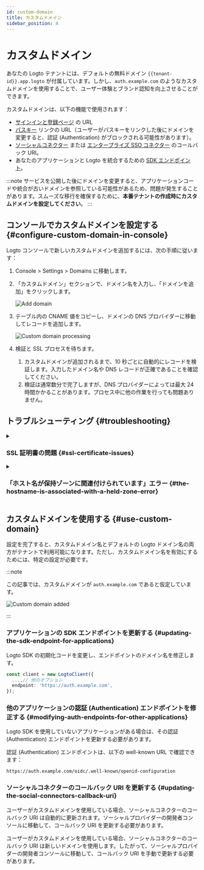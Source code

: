```yaml
---
id: custom-domain
title: カスタムドメイン
sidebar_position: 4
---
```


# カスタムドメイン

あなたの Logto テナントには、デフォルトの無料ドメイン `{{tenant-id}}.app.logto` が付属しています。しかし、`auth.example.com` のようなカスタムドメインを使用することで、ユーザー体験とブランド認知を向上させることができます。

カスタムドメインは、以下の機能で使用されます：

- [サインインと登録ページ](/end-user-flows/sign-up-and-sign-in) の URL
- [パスキー](/end-user-flows/mfa/webauthn) リンクの URL（ユーザーがパスキーをリンクした後にドメインを変更すると、認証 (Authentication) がブロックされる可能性があります）。
- [ソーシャルコネクター](/connectors/social-connectors) または [エンタープライズ SSO コネクター](/connectors/enterprise-connectors) のコールバック URI。
- あなたのアプリケーションと Logto を統合するための [SDK エンドポイント](/integrate-logto/application-data-structure#openid-provider-configuration-endpoint)。

:::note
サービスを公開した後にドメインを変更すると、アプリケーションコードや統合が古いドメインを参照している可能性があるため、問題が発生することがあります。スムーズな移行を確保するために、**本番テナントの作成時にカスタムドメインを設定してください**。
:::

## コンソールでカスタムドメインを設定する \{#configure-custom-domain-in-console}

Logto コンソールで新しいカスタムドメインを追加するには、次の手順に従います：

1. <CloudLink to="/tenant-settings/domains">Console > Settings > Domains</CloudLink> に移動します。
2. 「カスタムドメイン」セクションで、ドメイン名を入力し、「ドメインを追加」をクリックします。

   <img src="/img/assets/custom-domain-section.jpeg" alt="Add domain" />

3. テーブル内の CNAME 値をコピーし、ドメインの DNS プロバイダーに移動してレコードを追加します。

   <img src="/img/assets/custom-domain-processing.jpeg" alt="Custom domain processing" />

4. 検証と SSL プロセスを待ちます。
   1. カスタムドメインが追加されるまで、10 秒ごとに自動的にレコードを検証します。入力したドメイン名や DNS レコードが正確であることを確認してください。
   2. 検証は通常数分で完了しますが、DNS プロバイダーによっては最大 24 時間かかることがあります。プロセス中に他の作業を行っても問題ありません。

## トラブルシューティング \{#troubleshooting}

<details>
<summary>

### SSL 証明書の問題 \{#ssl-certificate-issues}

</summary>

カスタムドメインを設定する際に SSL 証明書の問題が発生した場合、それは DNS 設定の CAA レコードに関連している可能性があります。CAA レコードは、どの証明書機関 (CA) があなたのドメインの証明書を発行できるかを指定します。

CAA レコードに関連する SSL 証明書の問題をトラブルシューティングして解決するには、[Cloudflare のドキュメント](https://developers.cloudflare.com/ssl/edge-certificates/caa-records/)を参照してください。

</details>

<details>
<summary>

### 「ホスト名が保持ゾーンに関連付けられています」エラー \{#the-hostname-is-associated-with-a-held-zone-error}

</summary>

カスタムドメインを追加する際に「ホスト名が保持ゾーンに関連付けられています。所有者に連絡して保持を解除してください」というエラーメッセージが表示された場合、それはドメインが Cloudflare ゾーンに既に存在し、「ゾーン保持」ステータスに設定されていることを意味します。詳細については、この [Cloudflare ドキュメント](https://developers.cloudflare.com/fundamentals/setup/account/account-security/zone-holds/)を参照してください。

この問題を解決するには、ゾーン保持を解除する必要があります。Cloudflare でゾーン保持を解除する方法については、上記のリンクを参照してください。

</details>

## カスタムドメインを使用する \{#use-custom-domain}

設定を完了すると、カスタムドメイン名とデフォルトの Logto ドメイン名の両方がテナントで利用可能になります。ただし、カスタムドメイン名を有効にするためには、特定の設定が必要です。

:::note

この記事では、カスタムドメインが `auth.example.com` であると仮定しています。

<img src="/img/assets/custom-domain-added.jpeg" alt="Custom domain added" />

:::

### アプリケーションの SDK エンドポイントを更新する \{#updating-the-sdk-endpoint-for-applications}

Logto SDK の初期化コードを変更し、エンドポイントのドメイン名を修正します。

```typescript
const client = new LogtoClient({
  ...,// 他のオプション
  endpoint: 'https://auth.example.com',
});
```

### 他のアプリケーションの認証 (Authentication) エンドポイントを修正する \{#modifying-auth-endpoints-for-other-applications}

Logto SDK を使用していないアプリケーションがある場合は、その認証 (Authentication) エンドポイントを更新する必要があります。

認証 (Authentication) エンドポイントは、以下の well-known URL で確認できます：

```
https://auth.example.com/oidc/.well-known/openid-configuration
```

### ソーシャルコネクターのコールバック URI を更新する \{#updating-the-social-connectors-callback-uri}

ユーザーがカスタムドメインを使用している場合、ソーシャルコネクターのコールバック URI は自動的に更新されます。ソーシャルプロバイダーの開発者コンソールに移動して、コールバック URI を更新する必要があります。

ユーザーがカスタムドメインを使用している場合、ソーシャルコネクターのコールバック URI は新しいドメインを使用します。したがって、ソーシャルプロバイダーの開発者コンソールに移動して、コールバック URI を手動で更新する必要があります。
